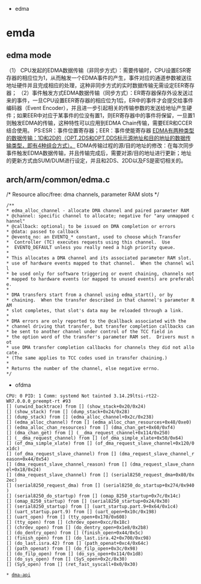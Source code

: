* edma
= emda =
== edma mode ==
（1） CPU发起的EDMA数据传输（非同步方式）：需要传输时，CPU设置ESR寄存器的相应位为1，从而触发一个EDMA事件的产生，事件对应的通道参数被送往地址硬件并且完成相应的处理，这种非同步方式的实时数据传输无需设定EER寄存器；
（2）事件触发方式EDMA数据传输（同步方式）：ER寄存器保存外设发送过来的事件，一旦CPU设置EER寄存器的相应位为1后，ER中的事件才会提交给事件编码器（Event Encoder），并且进一步引起相关的传输参数的发送给地址产生硬件；如果EER中对应于某事件的位没有置1，则ER寄存器中的事件将保留，一旦置1则触发EDMA的传输，这种特性可以应用到EDMA Chain传输，需要EER和CCER结合使用。
PS:ESR：事件位置寄存器；EER：事件使能寄存器
[[EDMA有两种类型的数据传输：1D和2D的（OPT.2DS和OPT.DDS标示源地址和目的地址的数据传输类型，即有4种组合方式）。]]
EDMA传输过程的源/目的地址的修改：在每次同步事件触发EDMA数据传输，并且传输完成后，需要对源/目的地址进行更新；地址的更新方式由SUM/DUM进行设定，并且和2DS、2DD以及FS是密切相关的。
== arch/arm/common/edma.c ==
/* Resource alloc/free:  dma channels, parameter RAM slots */

 /**
 * edma_alloc_channel - allocate DMA channel and paired parameter RAM
 * @channel: specific channel to allocate; negative for "any unmapped channel"
 * @callback: optional; to be issued on DMA completion or errors
 * @data: passed to callback
 * @eventq_no: an EVENTQ_* constant, used to choose which Transfer
 *	Controller (TC) executes requests using this channel.  Use
 *	EVENTQ_DEFAULT unless you really need a high priority queue.
 *
 * This allocates a DMA channel and its associated parameter RAM slot.
 * use of hardware events mapped to that channel.  When the channel will
 * be used only for software triggering or event chaining, channels not
 * mapped to hardware events (or mapped to unused events) are preferable.
 *
 * DMA transfers start from a channel using edma_start(), or by
 * chaining.  When the transfer described in that channel's parameter RAM
 * slot completes, that slot's data may be reloaded through a link.
 *
 * DMA errors are only reported to the @callback associated with the
 * channel driving that transfer, but transfer completion callbacks can
 * be sent to another channel under control of the TCC field in
 * the option word of the transfer's parameter RAM set.  Drivers must not
 * use DMA transfer completion callbacks for channels they did not allocate.
 * (The same applies to TCC codes used in transfer chaining.)
 *
 * Returns the number of the channel, else negative errno.
 */
 

* ofdma
 CPU: 0 PID: 1 Comm: systemd Not tainted 3.14.29ltsi-rt22-WR7.0.0.0_preempt-rt #93
 [<c0017860>] (unwind_backtrace) from [<c0013d24>] (show_stack+0x20/0x24)
 [<c0013d24>] (show_stack) from [<c080a3b4>] (dump_stack+0x24/0x28)
 [<c080a3b4>] (dump_stack) from [<c00224b0>] (edma_alloc_channel+0x2c/0x238)
 [<c00224b0>] (edma_alloc_channel) from [<c03e2010>] (edma_alloc_chan_resources+0x48/0xe0)
 [<c03e2010>] (edma_alloc_chan_resources) from [<c03df49c>] (dma_chan_get+0x60/0xf4)
 [<c03df49c>] (dma_chan_get) from [<c03e0744>] (__dma_request_channel+0x114/0x250)
 [<c03e0744>] (__dma_request_channel) from [<c03e1514>] (of_dma_simple_xlate+0x50/0x64)
 [<c03e1514>] (of_dma_simple_xlate) from [<c03e1704>] (of_dma_request_slave_channel+0x120/0x1dc)
 [<c03e1704>] (of_dma_request_slave_channel) from [<c03df618>] (dma_request_slave_channel_reason+0x44/0x54)
 [<c03df618>] (dma_request_slave_channel_reason) from [<c03df640>] (dma_request_slave_channel+0x18/0x24)
 [<c03df640>] (dma_request_slave_channel) from [<c0419838>] (serial8250_request_dma+0x80/0x2ec)
 [<c0419838>] (serial8250_request_dma) from [<c0418db0>] (serial8250_do_startup+0x274/0x940)
 [<c0418db0>] (serial8250_do_startup) from [<c041ac40>] (omap_8250_startup+0x7c/0x14c)
 [<c041ac40>] (omap_8250_startup) from [<c04194a0>] (serial8250_startup+0x24/0x30)
 [<c04194a0>] (serial8250_startup) from [<c0413f74>] (uart_startup.part.9+0x64/0x1c4)
 [<c0413f74>] (uart_startup.part.9) from [<c0414a68>] (uart_open+0x10c/0x198)
 [<c0414a68>] (uart_open) from [<c03f7594>] (tty_open+0x170/0x608)
 [<c03f7594>] (tty_open) from [<c014912c>] (chrdev_open+0xcc/0x18c)
 [<c014912c>] (chrdev_open) from [<c0142e44>] (do_dentry_open+0x1e8/0x2b8)
 [<c0142e44>] (do_dentry_open) from [<c0143438>] (finish_open+0x44/0x5c)
 [<c0143438>] (finish_open) from [<c01526ec>] (do_last.isra.42+0x700/0xc98)
 [<c01526ec>] (do_last.isra.42) from [<c0152d48>] (path_openat+0xc4/0x64c)
 [<c0152d48>] (path_openat) from [<c015426c>] (do_filp_open+0x3c/0x98)
 [<c015426c>] (do_filp_open) from [<c01440d0>] (do_sys_open+0x114/0x1d8)
 [<c01440d0>] (do_sys_open) from [<c01441c0>] (SyS_open+0x2c/0x30)
 [<c01441c0>] (SyS_open) from [<c000f840>] (ret_fast_syscall+0x0/0x30)
 

 * [[dma-api]]
